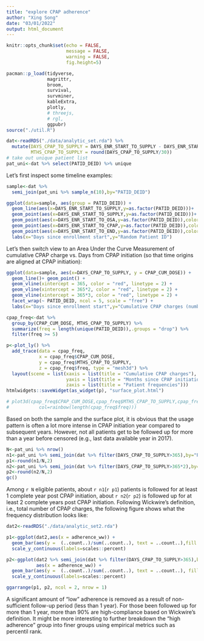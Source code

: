 ```yaml
---
title: "explore CPAP adherence"
author: "Xing Song"
date: "03/01/2022"
output: html_document
---
```



```r
knitr::opts_chunk$set(echo = FALSE,
                      message = FALSE,
                      warning = FALSE,
                      fig.height=5)

pacman::p_load(tidyverse,
               magrittr,
               broom,
               survival,
               survminer,
               kableExtra,
               plotly,
               # threejs,
               # rgl,
               ggpubr)
source("./util.R")
```


```r
dat<-readRDS("./data/analytic_set.rda") %>%
  mutate(DAYS_CPAP_TO_SUPPLY = DAYS_ENR_START_TO_SUPPLY - DAYS_ENR_START_TO_CPAP,
         MTHS_CPAP_TO_SUPPLY = round(DAYS_CPAP_TO_SUPPLY/30))
# take out unique patient list
pat_uni<-dat %>% select(PATID_DEID) %>% unique
```

Let's first inspect some timeline examples: 

```r
sample<-dat %>%
  semi_join(pat_uni %>% sample_n(10),by="PATID_DEID")

ggplot(data=sample, aes(group = PATID_DEID)) +
  geom_line(aes(x=DAYS_ENR_START_TO_SUPPLY,y=as.factor(PATID_DEID)))+
  geom_point(aes(x=DAYS_ENR_START_TO_SUPPLY,y=as.factor(PATID_DEID)))+
  geom_point(aes(x=DAYS_ENR_START_TO_OSA,y=as.factor(PATID_DEID)),color='red')+
  geom_point(aes(x=DAYS_ENR_START_TO_CPAP,y=as.factor(PATID_DEID)),color='green')+
  geom_point(aes(x=DAYS_ENR_START_TO_END,y=as.factor(PATID_DEID)),color='blue')+
  labs(x="Days since enrollment start",y="Random Patient ID")
```

Let's then switch view to an Area Under the Curve Measurement of cumulative CPAP charge vs. Days from CPAP initiation (so that time origins are aligned at CPAP initiation): 

```r
ggplot(data=sample, aes(x=DAYS_CPAP_TO_SUPPLY, y = CPAP_CUM_DOSE)) +
  geom_line()+ geom_point() +
  geom_vline(xintercept = 365, color = "red", linetype = 2) +
  geom_vline(xintercept = 365*2, color = "red", linetype = 2) +
  geom_vline(xintercept = 365*3, color = "red", linetype = 2) +
  facet_wrap(~ PATID_DEID, ncol = 5, scale = "free") +
  labs(x="Days since enrollment start",y="Cumulative CPAP charges (number of claims)")

```

```r
cpap_freq<-dat %>%
  group_by(CPAP_CUM_DOSE, MTHS_CPAP_TO_SUPPLY) %>%
  summarize(freq = length(unique(PATID_DEID)),.groups = "drop") %>%
  filter(freq >= 5)

p<-plot_ly() %>%
  add_trace(data = cpap_freq,
            x = cpap_freq$CPAP_CUM_DOSE,
            y = cpap_freq$MTHS_CPAP_TO_SUPPLY,
            z = cpap_freq$freq, type = "mesh3d") %>%
  layout(scene = list(xaxis = list(title = "Cumulative CPAP charges"),
                      yaxis = list(title = "Months since CPAP initiation"),
                      zaxis = list(title = "Patient frequencies")))
htmlwidgets::saveWidget(as_widget(p), "surface_plot.html")

# plot3d(cpap_freq$CPAP_CUM_DOSE,cpap_freq$MTHS_CPAP_TO_SUPPLY,cpap_freq$freq,
#           col=rainbow(length(cpap_freq$freq)))

```

Based on both the sample and the surface plot, it is obvious that the usage pattern is often a lot more intense in CPAP initiation year compared to subsequent years. However, not all patients get to be followed up for more than a year before censored (e.g., last data available year in 2017).   

```r
N<-pat_uni %>% nrow()
n1<-pat_uni %>% semi_join(dat %>% filter(DAYS_CPAP_TO_SUPPLY>365),by="PATID_DEID") %>% nrow()
p1<-round(n1/N,2)
n2<-pat_uni %>% semi_join(dat %>% filter(DAYS_CPAP_TO_SUPPLY>365*2),by="PATID_DEID") %>% nrow()
p2<-round(n2/N,2)
gc()
```

Among `r N` eligible patients, about `r n1`(`r p1`) patients is followed for at least 1 complete year post CPAP initiation, about `r n2`(`r p2`) is followed up for at least 2 complete years post CPAP initiation. Following Wickwire's definition, i.e., total number of CPAP charges, the following figure shows what the frequency distribution looks like: 

```r
dat2<-readRDS("./data/analytic_set2.rda") 

p1<-ggplot(dat2,aes(x = adherence_ww)) + 
  geom_bar(aes(y =  (..count..)/sum(..count..), text = ..count..),fill = "red") + 
  scale_y_continuous(labels=scales::percent)

p2<-ggplot(dat2 %>% semi_join(dat %>% filter(DAYS_CPAP_TO_SUPPLY>365),by="PATID_DEID"),
           aes(x = adherence_ww)) + 
  geom_bar(aes(y =  (..count..)/sum(..count..), text = ..count..), fill = "blue") + 
  scale_y_continuous(labels=scales::percent)

ggarrange(p1, p2, ncol = 2, nrow = 1)

```

A significant amount of "low" adherence is removed as a result of non-sufficient follow-up period (less than 1 year). For those been followed up for more than 1 year, more than 90% are high-compliance based on Wickwire's definition. It might be more interesting to further breakdown the "high adherence" group into finer groups using empirical metrics such as percentil rank. 


